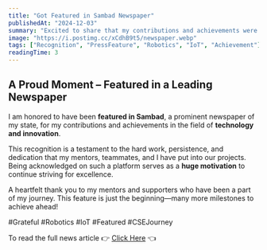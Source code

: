```yaml
---
title: "Got Featured in Sambad Newspaper"
publishedAt: "2024-12-03"
summary: "Excited to share that my contributions and achievements were recently featured in Sambad, a leading newspaper of my state."
image: "https://i.postimg.cc/xCdhB9t5/newspaper.webp"
tags: ["Recognition", "PressFeature", "Robotics", "IoT", "Achievement"]
readingTime: 3
---
```


## A Proud Moment – Featured in a Leading Newspaper

I am honored to have been **featured in Sambad**, a prominent newspaper of my state, for my contributions and achievements in the field of **technology and innovation**.

This recognition is a testament to the hard work, persistence, and dedication that my mentors, teammates, and I have put into our projects. Being acknowledged on such a platform serves as a **huge motivation** to continue striving for excellence.

A heartfelt thank you to my mentors and supporters who have been a part of my journey. This feature is just the beginning—many more milestones to achieve ahead!

#Grateful #Robotics #IoT #Featured #CSEJourney

To read the full news article 👉 [Click Here](https://sambadepaper.com/imageview_48414_469171_4_72_03-12-2024_13_i_1_sf.html) 👈
